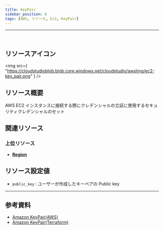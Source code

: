 ```yaml
---
title: KeyPair
sidebar_position: 0
tags: [AWS, リソース, Ec2, KeyPair]
---
```


<hr />
<br />

## リソースアイコン

<img
    src={
        "https://cloudstudioblob.blob.core.windows.net/cloudstudio/awsImg/ec2-key_pair.png"
    }
/>

## リソース概要

AWS EC2 インスタンスに接続する際にクレデンシャルの立証に使用するセキュリティクレデンシャルのセット

## 関連リソース

### 上位リソース

-   [**Region**](https://docs.cstudio.app/ja/docs/resource/aws/Base/Region)

## リソース設定値

-   `public_key` : ユーザーが作成したキーペアの Public key

---

## 参考資料

-   [Amazon KeyPair(AWS)](https://docs.aws.amazon.com/ko_kr/AWSEC2/latest/UserGuide/create-key-pairs.html)
-   [Amazon KeyPair(Terraform)](https://registry.terraform.io/providers/hashicorp/aws/latest/docs/resources/key_pair)
